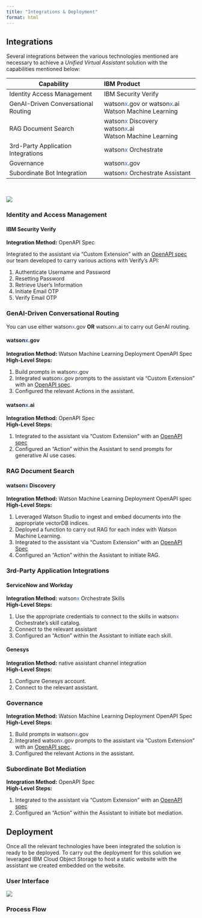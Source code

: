 ```yaml
---
title: "Integrations & Deployment"
format: html
---
```


## Integrations
Several integrations between the various technologies mentioned are necessary to achieve a *Unified Virtual Assistant* solution with the capabilities mentioned below: 

| Capability    | IBM Product |
| -------- |:-------|
| Identity Access Management  |  IBM Security Verify   |
| GenAI-Driven Conversational Routing |  watson<span style="color:#2c62f5;">x</span>.gov or watson<span style="color:#2c62f5;">x</span>.ai <br /> Watson Machine Learning   |
| RAG Document Search    | watson<span style="color:#2c62f5;">x</span> Discovery <br /> watson<span style="color:#2c62f5;">x</span>.ai<br /> Watson Machine Learning</div> |
| 3rd-Party Application Integrations    | watson<span style="color:#2c62f5;">x</span> Orchestrate |
| Governance   | watson<span style="color:#2c62f5;">x</span>.gov |
| Subordinate Bot Integration   | watson<span style="color:#2c62f5;">x</span> Orchestrate Assistant |
<br>

![](../../images/component_arch2.png)

### Identity and Access Management

#### IBM Security Verify
**Integration Method:** OpenAPI Spec <br>

Integrated to the assistant via "Custom Extension" with an [OpenAPI spec](../../assets/OpenAPI_Specs/IBM%20Verify/ibmVerify_openapi_spec.json) our team developed to carry various actions with Verify's API:
<ol>
  <li>Authenticate Username and Password</li>
  <li>Resetting Password</li>
  <li>Retrieve User's Information</li>
  <li>Initiate Email OTP</li>
  <li>Verify Email OTP</li>
</ol>

### GenAI-Driven Conversational Routing

:::{.callout-note}
You can use either watson<span style="color:#2c62f5;">x</span>.gov **OR** watson<span style="color:#2c62f5;">x</span>.ai to carry out GenAI routing.
:::
#### watson<span style="color:#2c62f5;">x</span>.gov
**Integration Method:** Watson Machine Learning Deployment OpenAPI Spec<br>
**High-Level Steps:**
<ol>
<li>Build prompts in watson<span style="color:#2c62f5;">x</span>.gov
<li>Integrated watson<span style="color:#2c62f5;">x</span>.gov prompts to the assistant via "Custom Extension" with an [OpenAPI spec](../../assets/OpenAPI_Specs/watsonx_governance/governance_openapi_spec.json).
<li> Configured the relevant Actions in the assistant.
</ol>

#### watson<span style="color:#2c62f5;">x</span>.ai
**Integration Method:** OpenAPI Spec<br>
**High-Level Steps:**
<ol>
<li>Integrated to the assistant via "Custom Extension" with an [OpenAPI spec](https://github.com/watson-developer-cloud/assistant-toolkit/blob/master/integrations/extensions/starter-kits/language-model-watsonx/watsonx-openapi.json)
<li> Configured an "Action" within the Assistant to send prompts for generative AI use cases.
</ol>

### RAG Document Search

#### watson<span style="color:#2c62f5;">x</span> Discovery
**Integration Method:** Watson Machine Learning Deployment OpenAPI spec<br>
**High-Level Steps:**
<ol>
<li>Leveraged Watson Studio to ingest and embed documents into the appropriate vectorDB indices.
<li>Deployed a function to carry out RAG for each index with Watson Machine Learning.
<li>Integrated to the assistant via "Custom Extension" with an [OpenAPI Spec](../../assets/OpenAPI_Specs/watsonx_Discovery/wxD_wml_openapi_spec.json)
<li>Configured an "Action" within the Assistant to initiate RAG.
</ol>

### 3rd-Party Application Integrations

#### ServiceNow and Workday
**Integration Method:** watson<span style="color:#2c62f5;">x</span> Orchestrate Skills <br>
**High-Level Steps:**
<ol>
<li>Use the appropriate credentials to connect to the skills in watson<span style="color:#2c62f5;">x</span> Orchestrate's skill catalog.
<li>Connect to the relevant assistant
<li>Configured an "Action" within the Assistant to initiate each skill.
</ol>

#### Genesys
**Integration Method:** native assistant channel integration <br>
**High-Level Steps:**
<ol>
<li>Configure Genesys account.
<li>Connect to the relevant assistant.
</ol>

### Governance
**Integration Method:** Watson Machine Learning Deployment OpenAPI Spec<br>
**High-Level Steps:**
<ol>
<li>Build prompts in watson<span style="color:#2c62f5;">x</span>.gov
<li>Integrated watson<span style="color:#2c62f5;">x</span>.gov prompts to the assistant via "Custom Extension" with an [OpenAPI spec](../../assets/OpenAPI_Specs/watsonx_governance/governance_openapi_spec.json).
<li> Configured the relevant Actions in the assistant.
</ol>

### Subordinate Bot Mediation
**Integration Method:** OpenAPI Spec<br>
**High-Level Steps:**
<ol>
<li>Integrated to the assistant via "Custom Extension" with an [OpenAPI spec](../../assets/OpenAPI_Specs/Subordinate%20Bot/assistantBot_openapi_spec.json)
<li> Configured an "Action" within the Assistant to initiate bot mediation.
</ol>

## Deployment
Once all the relevant technologies have been integrated the solution is ready to be deployed. To carry out the deployment for this solution we leveraged IBM Cloud Object Storage to host a static website with the assistant we created embedded on the website.

### User Interface
![](../../images/ui_output.png)


### Process Flow